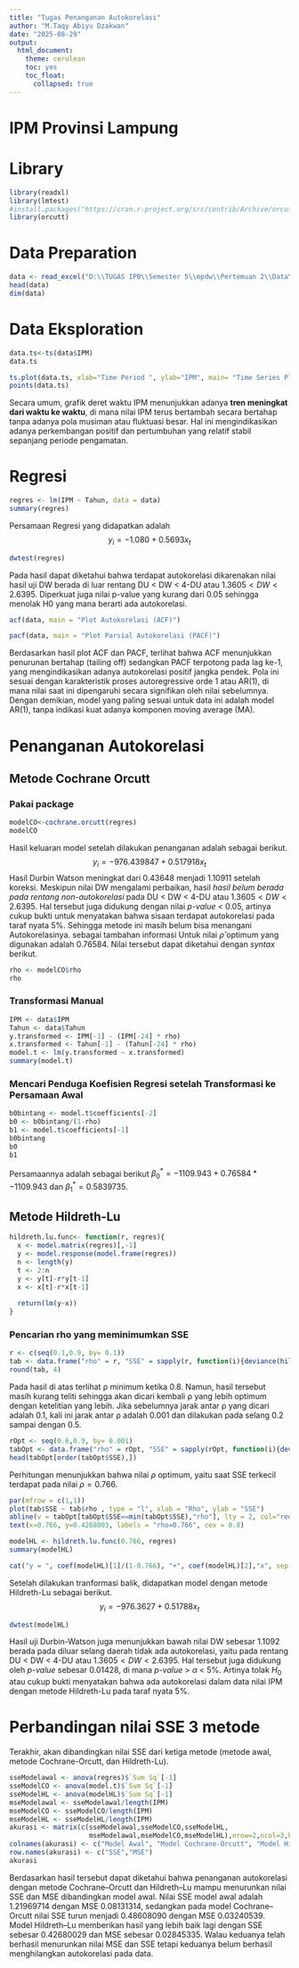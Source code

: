 ```yaml
---
title: "Tugas Penanganan Autokorelasi"
author: "M.Taqy Abiyu Dzakwan"
date: "2025-08-29"
output: 
  html_document:
    theme: cerulean
    toc: yes
    toc_float:
      collapsed: true
---
```

# IPM Provinsi Lampung

# Library
```r
library(readxl)
library(lmtest)
#install.packages("https://cran.r-project.org/src/contrib/Archive/orcutt/orcutt_2.0.tar.gz", repos = NULL, type = "source")
library(orcutt)
```

# Data Preparation

```r
data <- read_excel("D:\\TUGAS IPB\\Semester 5\\mpdw\\Pertemuan 2\\Data\\Data IPM.xlsx")
head(data)
dim(data)
```
# Data Eksploration
```r
data.ts<-ts(data$IPM)
data.ts
```
```r
ts.plot(data.ts, xlab="Time Period ", ylab="IPM", main= "Time Series Plot of IPM")
points(data.ts)
```
Secara umum, grafik deret waktu IPM menunjukkan adanya **tren meningkat dari waktu ke waktu**, di mana nilai IPM terus bertambah secara bertahap tanpa adanya pola musiman atau fluktuasi besar. Hal ini mengindikasikan adanya perkembangan positif dan pertumbuhan yang relatif stabil sepanjang periode pengamatan.

# Regresi

```r
regres <- lm(IPM ~ Tahun, data = data)
summary(regres)
```
Persamaan Regresi yang didapatkan adalah $$y_i=-1.080+0.5693x_t$$

```r
dwtest(regres)
```
Pada hasil dapat diketahui bahwa terdapat autokorelasi dikarenakan nilai hasil uji DW berada di luar rentang DU \< DW \< 4-DU atau $1.3605 < DW < 2.6395$. Diperkuat juga nilai p-value yang kurang dari 0.05 sehingga menolak H0 yang mana berarti ada autokorelasi.

```r
acf(data, main = "Plot Autokorelasi (ACF)")
```

```r
pacf(data, main = "Plot Parsial Autokorelasi (PACF)")
```
Berdasarkan hasil plot ACF dan PACF, terlihat bahwa ACF menunjukkan penurunan bertahap (tailing off) sedangkan PACF terpotong pada lag ke-1, yang mengindikasikan adanya autokorelasi positif jangka pendek. Pola ini sesuai dengan karakteristik proses autoregressive orde 1 atau AR(1), di mana nilai saat ini dipengaruhi secara signifikan oleh nilai sebelumnya. Dengan demikian, model yang paling sesuai untuk data ini adalah model AR(1), tanpa indikasi kuat adanya komponen moving average (MA).

# Penanganan Autokorelasi
## Metode Cochrane Orcutt
### Pakai package
```r
modelCO<-cochrane.orcutt(regres)
modelCO
```
Hasil keluaran model setelah dilakukan penanganan adalah sebagai berikut. $$y_i=-976.439847+0.517918x_t$$ Hasil Durbin Watson meningkat dari $0.43648$ menjadi $1.10911$ setelah koreksi. Meskipun nilai DW mengalami perbaikan, hasil *hasil belum berada pada rentang non-autokorelasi* pada DU \< DW \< 4-DU atau $1.3605 < DW < 2.6395$. Hal tersebut juga didukung dengan nilai *p-value* \< 0.05, artinya cukup bukti untuk menyatakan bahwa sisaan terdapat autokorelasi pada taraf nyata 5%. Sehingga metode ini masih belum bisa menangani Autokorelasinya. sebagai tambahan informasi Untuk nilai $ρ ̂$ optimum yang digunakan adalah $0.76584$. Nilai tersebut dapat diketahui dengan *syntax* berikut.

```r
rho <- modelCO$rho
rho
```

### Transformasi Manual
```r
IPM <- data$IPM
Tahun <- data$Tahun
y.transformed <- IPM[-1] - (IPM[-24] * rho)
x.transformed <- Tahun[-1] - (Tahun[-24] * rho)
model.t <- lm(y.transformed ~ x.transformed)
summary(model.t)
```
### Mencari Penduga Koefisien Regresi setelah Transformasi ke Persamaan Awal
```r
b0bintang <- model.t$coefficients[-2]
b0 <- b0bintang/(1-rho)
b1 <- model.t$coefficients[-1]
b0bintang
b0
b1
```
Persamaannya adalah sebagai berikut $β_0^*=-1109.943+0.76584*-1109.943$ dan $β_1^*=0.5839735$.

## Metode Hildreth-Lu

```r
hildreth.lu.func<- function(r, regres){
  x <- model.matrix(regres)[,-1]
  y <- model.response(model.frame(regres))
  n <- length(y)
  t <- 2:n
  y <- y[t]-r*y[t-1]
  x <- x[t]-r*x[t-1]
  
  return(lm(y~x))
}
```

### Pencarian rho yang meminimumkan SSE

```r
r <- c(seq(0.1,0.9, by= 0.1))
tab <- data.frame("rho" = r, "SSE" = sapply(r, function(i){deviance(hildreth.lu.func(i, regres))}))
round(tab, 4)
```

Pada hasil di atas terlihat ρ minimum ketika 0.8. Namun, hasil tersebut masih kurang teliti sehingga akan dicari kembali ρ yang lebih optimum dengan ketelitian yang lebih. Jika sebelumnya jarak antar ρ yang dicari adalah 0.1, kali ini jarak antar ρ adalah 0.001 dan dilakukan pada selang 0.2 sampai dengan 0.5.

```r
rOpt <- seq(0.6,0.9, by= 0.001)
tabOpt <- data.frame("rho" = rOpt, "SSE" = sapply(rOpt, function(i){deviance(hildreth.lu.func(i, regres))}))
head(tabOpt[order(tabOpt$SSE),])
```

Perhitungan menunjukkan bahwa nilai $ρ$ optimum, yaitu saat SSE terkecil terdapat pada nilai $ρ=0.766$.

```r
par(mfrow = c(1,1))
plot(tab$SSE ~ tab$rho , type = "l", xlab = "Rho", ylab = "SSE")
abline(v = tabOpt[tabOpt$SSE==min(tabOpt$SSE),"rho"], lty = 2, col="red",lwd=2)
text(x=0.766, y=0.4268003, labels = "rho=0.766", cex = 0.8)
```

```r
modelHL <- hildreth.lu.func(0.766, regres)
summary(modelHL)
```
```r
cat("y = ", coef(modelHL)[1]/(1-0.766), "+", coef(modelHL)[2],"x", sep = "")
```
Setelah dilakukan tranformasi balik, didapatkan model dengan metode Hildreth-Lu sebagai berikut. $$y_i=-976.3627+0.51788x_t$$

```r
dwtest(modelHL)
```
Hasil uji Durbin-Watson juga menunjukkan bawah nilai DW sebesar $1.1092$ berada pada diluar selang daerah tidak ada autokorelasi, yaitu pada rentang DU \< DW \< 4-DU atau $1.3605 < DW < 2.6395$. Hal tersebut juga didukung oleh *p-value* sebesar $0.01428$, di mana *p-value* \> $\alpha$ < 5%. Artinya tolak $H_0$ atau cukup bukti menyatakan bahwa ada autokorelasi dalam data nilai IPM dengan metode Hildreth-Lu pada taraf nyata 5%.

# Perbandingan nilai SSE 3 metode
Terakhir, akan dibandingkan nilai SSE dari ketiga metode (metode awal, metode Cochrane-Orcutt, dan Hildreth-Lu).
```r
sseModelawal <- anova(regres)$`Sum Sq`[-1]
sseModelCO <- anova(model.t)$`Sum Sq`[-1]
sseModelHL <- anova(modelHL)$`Sum Sq`[-1]
mseModelawal <- sseModelawal/length(IPM)
mseModelCO <- sseModelCO/length(IPM)
mseModelHL <- sseModelHL/length(IPM)
akurasi <- matrix(c(sseModelawal,sseModelCO,sseModelHL,
                    mseModelawal,mseModelCO,mseModelHL),nrow=2,ncol=3,byrow = T)
colnames(akurasi) <- c("Model Awal", "Model Cochrane-Orcutt", "Model Hildreth-Lu")
row.names(akurasi) <- c("SSE","MSE")
akurasi
```

Berdasarkan hasil tersebut dapat diketahui bahwa penanganan autokorelasi dengan metode Cochrane–Orcutt dan Hildreth–Lu mampu menurunkan nilai SSE dan MSE dibandingkan model awal. Nilai SSE model awal adalah $1.21969714$ dengan MSE $0.08131314$, sedangkan pada model Cochrane–Orcutt nilai SSE turun menjadi $0.48608090$ dengan MSE $0.03240539$. Model Hildreth–Lu memberikan hasil yang lebih baik lagi dengan SSE sebesar $0.42680029$ dan MSE sebesar $0.02845335$. Walau keduanya telah berhasil menurunkan nilai MSE dan SSE tetapi keduanya belum berhasil menghilangkan autokorelasi pada data.


